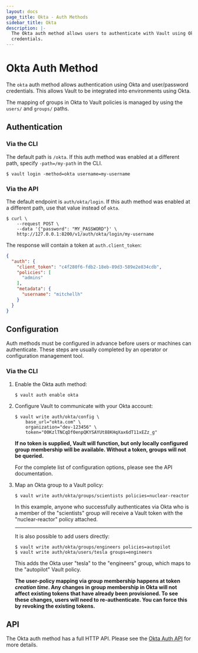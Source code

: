 ```yaml
---
layout: docs
page_title: Okta - Auth Methods
sidebar_title: Okta
description: |-
  The Okta auth method allows users to authenticate with Vault using Okta
  credentials.
---
```


# Okta Auth Method

The `okta` auth method allows authentication using Okta and user/password
credentials. This allows Vault to be integrated into environments using Okta.

The mapping of groups in Okta to Vault policies is managed by using the
`users/` and `groups/` paths.

## Authentication

### Via the CLI

The default path is `/okta`. If this auth method was enabled at a different
path, specify `-path=/my-path` in the CLI.

```text
$ vault login -method=okta username=my-username
```

### Via the API

The default endpoint is `auth/okta/login`. If this auth method was enabled
at a different path, use that value instead of `okta`.

```shell
$ curl \
    --request POST \
    --data '{"password": "MY_PASSWORD"}' \
    http://127.0.0.1:8200/v1/auth/okta/login/my-username
```

The response will contain a token at `auth.client_token`:

```json
{
  "auth": {
    "client_token": "c4f280f6-fdb2-18eb-89d3-589e2e834cdb",
    "policies": [
      "admins"
    ],
    "metadata": {
      "username": "mitchellh"
    }
  }
}
```

## Configuration

Auth methods must be configured in advance before users or machines can
authenticate. These steps are usually completed by an operator or configuration
management tool.

### Via the CLI

1. Enable the Okta auth method:

    ```text
    $ vault auth enable okta
    ```

1. Configure Vault to communicate with your Okta account:

    ```text
    $ vault write auth/okta/config \
        base_url="okta.com" \
        organization="dev-123456" \
        token="00KzlTNCqDf0enpQKYSAYUt88KHqXax6dT11xEZz_g"
    ```

    **If no token is supplied, Vault will function, but only locally configured
    group membership will be available. Without a token, groups will not be
    queried.**

    For the complete list of configuration options, please see the API
    documentation.

1. Map an Okta group to a Vault policy:

    ```text
    $ vault write auth/okta/groups/scientists policies=nuclear-reactor
    ```

    In this example, anyone who successfully authenticates via Okta who is a
    member of the "scientists" group will receive a Vault token with the
    "nuclear-reactor" policy attached.

    ---

    It is also possible to add users directly:

    ```text
    $ vault write auth/okta/groups/engineers policies=autopilot
    $ vault write auth/okta/users/tesla groups=engineers
    ```

    This adds the Okta user "tesla" to the "engineers" group, which maps to
    the "autopilot" Vault policy.

      **The user-policy mapping via group membership happens at token _creation
      time_. Any changes in group membership in Okta will not affect existing
      tokens that have already been provisioned. To see these changes, users
      will need to re-authenticate. You can force this by revoking the
      existing tokens.**

## API

The Okta auth method has a full HTTP API. Please see the
[Okta Auth API](/api/auth/okta/index.html) for more details.
